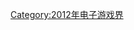 {{Popcat}}

{{Year by category
| m = 2
| c = 0
| d = 1
| y = 2
| cat = 結業電子遊戲公司
| in = 电子游戏界
| parent = 各年份結業電子遊戲公司
| subcat = 2012年結業公司
| sortkey = Video game
}}

[[Category:2012年电子游戏界|Category:2012年电子游戏界]]